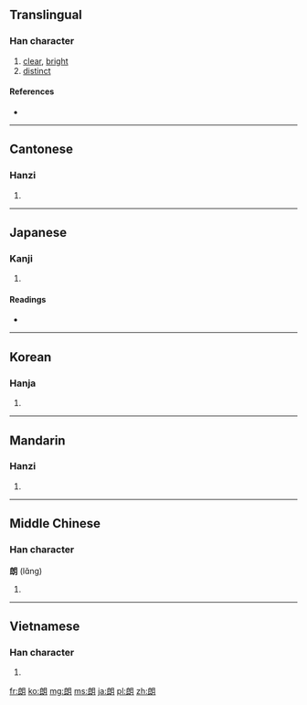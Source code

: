 ==Translingual==

===Han character===
{{Han char|rn=74|rad=月|as=07|sn=11|four=3772<sub>0</sub>|canj=戈戈月 (IIB)}}

# [[clear]], [[bright]]
# [[distinct]]

====References====
* {{Han ref|kx=0505.230|dkj=14362|dj=0884.190|hdz=32072.060|uh=6717|ud=26391|bh=AED4|bd=44756}}

----

==Cantonese==

===Hanzi===
{{yue-hanzi|jyut=|y=long5}}

# {{defn|lang=yue|sort=月07}}

----

==Japanese==

===Kanji===
{{ja-kanji|grade=6|rs=月07}}

# {{defn|lang=ja|sort=月07}}

====Readings====
* {{ja-readings|on={{l|ja|ろう}} (rō)|kun={{l|ja|ほがらか}} (hogaraka), {{l|ja|あきらか}} (akiraka)}}

----

==Korean==

===Hanja===
{{ko-hanja|hangeul=랑>낭|eumhun=|rv=rang>nang|mr=rang>nang|y=lang>nang}}

# {{defn|lang=ko|sort=月07}}

----

==Mandarin==

===Hanzi===
{{cmn-hanzi|pin=[[lǎng]] ([[lang3]])|wg=lang<sup>3</sup>}}

# {{defn|lang=cmn|sort=月07}}
----

==Middle Chinese==

===Han character===
'''朗''' (lɑ̌ng)

# {{defn|lang=zhx-mid|sort=月07}}

----

==Vietnamese==

===Han character===
{{vi-hantu|lãng|rs=月07}}

# {{defn|lang=vi|sort=月07}}
[[fr:朗]]
[[ko:朗]]
[[mg:朗]]
[[ms:朗]]
[[ja:朗]]
[[pl:朗]]
[[zh:朗]]